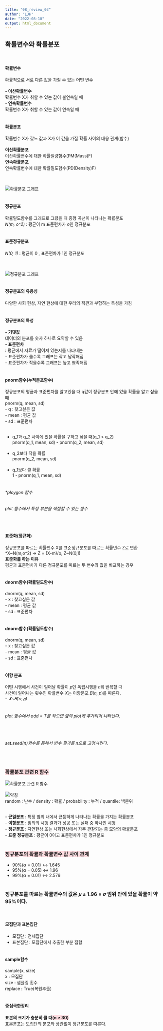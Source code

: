 ```yaml
---
title: "08_review_03"
author: "LJH"
date: "2022-08-10"
output: html_document
---
```


## **확률변수와 확률분포** \
\

#### **확률변수**\
확률적으로 서로 다른 값을 가질 수 있는 어떤 변수 \
\
**- 이산확률변수** \
확률변수 X가 취할 수 있는 값이 불연속일 때 \
**- 연속확률변수** \
확률변수 X가 취할 수 있는 값이 연속일 때\
\

#### **확률분포**\
확률변수 X가 갖느 값과 X가 이 값을 가질 확률 사이의 대응 관계(함수) \
\
**이산확률분포** \
이산확률변수에 대한 확률질량함수(PM(Mass)F) \
**연속확률분포** \
연속확률변수에 대한 확률밀도함수(PD(Density)F) \
\
\

![확률분포 그래프](./Image/08_0304_01.png)\
\

#### **정규분포** \
확률밀도함수를 그래프로 그렸을 때 종형 곡선이 나타나는 확률분포 \
*N(m, o^2)* : 평균이 m 표준편차가 o인 정규분포 \
\

#### **표준정규분포** \
*N(0, 1)* : 평균이 0 , 표준편차가 1인 정규분포 \
\
\

![정규분포 그래프](./Image/08_0304_02.png)\
\

#### **정규분포의 유용성** \
다양한 사회 현상, 자연 현상에 대한 우리의 직관과 부합하는 특성을 가짐 \
\

#### **정규분포의 특성** \
**- 기댓값** \
데이터의 분포를 숫자 하나로 요약할 수 있음 \
**- 표준편차** \
: 평균에서 자료가 떨어져 있는지를 나타내는  \
- 표준편차가 클수록 그래프는 작고 납작해짐 \
- 표준편차가 작을수록 그래프는 높고 뾰족해짐 \
\

#### **pnorm함수(누적분포함수)** \
정규분포의 평균과 표준편차를 알고있을 때 q값이 정규분포 안에 있을 확률을 알고 싶을 때 \
pnorm(q, mean, sd) \
- q : 찾고싶은 값 \
- mean : 평균 값 \
- sd : 표준편차 \
\

- q_1과 q_2 사이에 있을 확률을 구하고 싶을 때(q_1 > q_2) \
pnorm(q_1, mean, sd) - 
pnorm(q_2, mean, sd) \
\
- q_2보다 작을 확률 \
pnorm(q_2, mean, sd) \
\
- q_1보다 클 확률 \
1 - pnorm(q_1, mean, sd) \
\

###### *ploygon 함수
###### plot 함수에서 특정 부분을 색칠할 수 있는 함수 \
\

#### **표준화(정규화)** \
정규분포를 따르는 확률변수 X를 표준정규분포를 따르는 확률변수 Z로 변환\
*X~N(m,o^2) -> Z = (X-m)/o, Z~N(0,1)\
**표준화를 하는 이유** \
평균과 표준편차가 다른 정규분포를 따르는 두 변수의 값을 비교하는 경우 \
\

#### **dnorm함수(확률밀도함수)** \
dnorm(q, mean, sd) \
- x : 찾고싶은 값 \
- mean : 평균 값 \
- sd : 표준편차 \
\

#### **dnorm함수(확률밀도함수)** \
dnorm(q, mean, sd) \
- x : 찾고싶은 값 \
- mean : 평균 값 \
- sd : 표준편차 \
\

#### **이항 분포** \
어떤 시행에서 사건이 일어날 확률이 𝑝인 독립시행을 𝑛회 반복할 때 \
사건이 일어나는 횟수인 확률변수 𝑋는 이항분포 𝐵(𝑛, 𝑝)를 따른다. \
*- 𝑋~𝐵(𝑛, 𝑝)* \
\

###### plot 함수에서 add = T를 적으면 앞의 plot에 추가되어 나타난다. \
\

###### set.seed(n)함수를 통해서 변수 결과를 n으로 고정시킨다. \
\

### **<span style='background-color:#ffdce0'>확률분포 관련 R 함수</span>** \
![확률분포 관련 R 함수](./Image/08_0304_03.png)\
\
![약칭](./Image/08_0304_04.png)\
random : 난수 / density : 확률 / probability : 누적 / quantile: 백분위 \

\
- **균일분포** : 특정 범위 내에서 균등하게 나타나는 확률을 가지는 확률분포 \
- **이항분포** : 임의의 시행 결과가 성공 또는 실패 중 하나인 시행 \
- **정규분포** : 자연현상 또는 사회현상에서 자주 관찰되는 종 모양의 확률분포\
- **표준 정규분포** : 평균이 0이고 표준편차가 1인 정규분포 \
\

### **<span style='background-color:#ffdce0'>정규분포의 확률과 확률변수 값 사이 관계</span>** 
- 90%(α = 0.01) ↔ 1.645 \
- 95%(α = 0.05) ↔ 1.96 \
- 99%(α = 0.01) ↔ 2.576 \
\

### **정규분포를 따르는 확률변수의 값은 𝜇 ± 1.96 × 𝜎 범위 안에 있을 확률이 약 95%이다.** \
\

#### **모집단과 표본집단** \
- 모집단 : 전체집단 \
- 표본집단 : 모집단에서 추출한 부분 집합 \
\

#### **sample함수** \
sample(x, size) \
x : 모집단 \
size : 샘플링 횟수 \
replace : True(복원추출) \
\

#### **중심극한정리** \
**표본의 크기가 충분히 클 때<span style='background-color:#ffdce0'>(n ≥ 30)</span>** \
표본분포는 모집단의 분포와 상관없이 정규분포를 따른다. \

